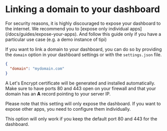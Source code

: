 # Linking a domain to your dashboard


<Callout emoji="🚨">
For security reasons, it is highly discouraged to expose your dashboard to the internet. We recommend you to [expose only individual apps](/docs/guides/expose-your-apps). And follow this guide only if you have a particular use case (e.g. a demo instance of tipi)
</Callout>

If you want to link a domain to your dashboard, you can do so by providing the `domain` option in your dashboard settings or with the `settings.json` file.

```json
{
  "domain": "mydomain.com"
}
```

A Let's Encrypt certificate will be generated and installed automatically.
Make sure to have ports 80 and 443 open on your firewall and that your domain has an **A** record pointing to your server IP.

Please note that this setting will only expose the dashboard.
If you want to expose other apps, you need to configure them individually.

This option will only work if you keep the default port 80 and 443 for the dashboard.
